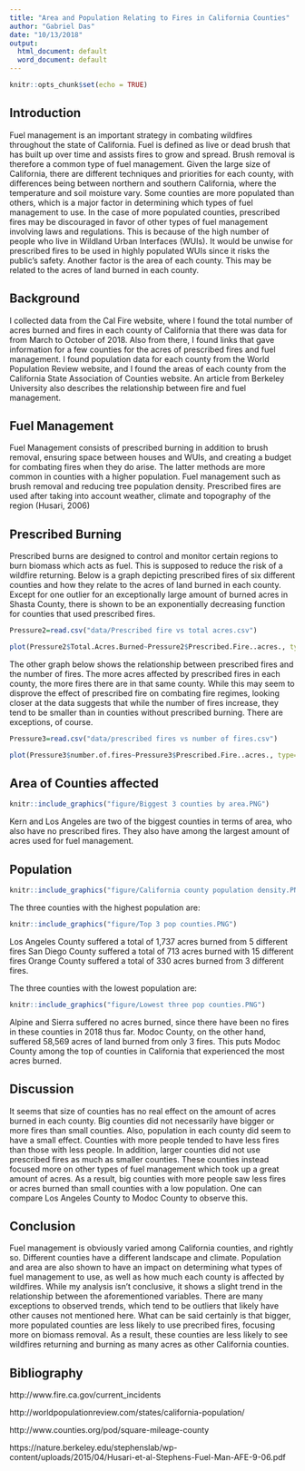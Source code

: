 ```yaml
---
title: "Area and Population Relating to Fires in California Counties"
author: "Gabriel Das"
date: "10/13/2018"
output:
  html_document: default
  word_document: default
---
```


```r
knitr::opts_chunk$set(echo = TRUE)
```

## Introduction
Fuel management is an important strategy in combating wildfires throughout the state of California. Fuel is defined as live or dead brush that has built up over time and assists fires to grow and spread. Brush removal is therefore a common type of fuel management. Given the large size of California, there are different techniques and priorities for each county, with differences being between northern and southern California, where the temperature and soil moisture vary. Some counties are more populated than others, which is a major factor in determining which types of fuel management to use. In the case of more populated counties, prescribed fires may be discouraged in favor of other types of fuel management involving laws and regulations. This is because of the high number of people who live in Wildland Urban Interfaces (WUIs). It would be unwise for prescribed fires to be used in highly populated WUIs since it risks the public's safety. Another factor  is the area of each county. This may be related to the acres of land burned in each county. 

## Background 
I collected data from the Cal Fire website, where I found the total number of acres burned and fires in each county of California that there was data for from March to October of 2018. Also from there, I found links that gave information for a few counties for the acres of prescribed fires and fuel management. I found population data for each county from the World Population Review website, and I found the areas of each county from the California State Association of Counties website. An article from Berkeley University also describes the relationship between fire and fuel management.

## Fuel Management
Fuel Management consists of prescribed burning in addition to brush removal, ensuring space between houses and WUIs, and creating a budget for combating fires when they do arise. The latter methods are more common in counties with a higher population. Fuel management such as brush removal and reducing tree population density. Prescribed fires are used after taking into account weather, climate and topography of the region (Husari, 2006)

## Prescribed Burning

Prescribed burns are designed to control and monitor certain regions to burn biomass which acts as fuel. This is supposed to reduce the risk of a wildfire returning. Below is a graph depicting prescribed fires of six different counties and how they relate to the acres of land burned in each county. Except for one outlier for an exceptionally large amount of burned acres in Shasta County, there is shown to be an exponentially decreasing function for counties that used prescribed fires.

```r
Pressure2=read.csv("data/Prescribed fire vs total acres.csv")

plot(Pressure2$Total.Acres.Burned~Pressure2$Prescribed.Fire..acres., type="l", xlim=c(0,7000), ylim=c(0,5000), xlab="Prescribed Fire (acres)", ylab="Land Burned (acres)")
```


The other graph below shows the relationship between prescribed fires and the number of fires. The more acres affected by prescribed fires in each county, the more fires there are in that same county. While this may seem to disprove the effect of prescribed fire on combating fire regimes, looking closer at the data suggests that while the number of fires increase, they tend to be smaller than in counties without prescribed burning. There are exceptions, of course.


```r
Pressure3=read.csv("data/prescribed fires vs number of fires.csv")

plot(Pressure3$number.of.fires~Pressure3$Prescribed.Fire..acres., type="1", xlim=c(0,7000), ylim=c(0,20), ylab="Number of Fires", xlab="Prescribed Fire (acres)")

```

## Area of Counties affected

```r
knitr::include_graphics("figure/Biggest 3 counties by area.PNG")
```


Kern and Los Angeles are two of the biggest counties in terms of area, who also have no prescribed fires. They also have among the largest amount of acres used for fuel management. 


## Population

```r
knitr::include_graphics("figure/California county population density.PNG")
```



The three counties with the highest population are:
```r
knitr::include_graphics("figure/Top 3 pop counties.PNG")
```


Los Angeles County suffered a total of 1,737 acres burned from 5 different fires
San Diego County suffered a total of 713 acres burned with 15 different fires
Orange County suffered a total of 330 acres burned from 3 different fires.


The three counties with the lowest population are:
```r
knitr::include_graphics("figure/Lowest three pop counties.PNG")
```


Alpine and Sierra suffered no acres burned, since there have been no fires in these counties in 2018 thus far. Modoc County, on the other hand, suffered 58,569 acres of land burned from only 3 fires. This puts Modoc County among the top of counties in California that experienced the most acres burned. 


## Discussion
It seems that size of counties has no real effect on the amount of acres burned in each county. Big counties did not necessarily have bigger or more fires than small counties. Also, population in each county did seem to have a small effect. Counties with more people tended to have less fires than those with less people. In addition, larger counties did not use prescribed fires as much as smaller counties. These counties instead focused more on other types of fuel management which took up a great amount of acres. As a result, big counties with more people saw less fires or acres burned than small counties with a low population. One can compare Los Angeles County to Modoc County to observe this. 


## Conclusion
Fuel management is obviously varied among California counties, and rightly so. Different counties have a different landscape and climate. Population and area are also shown to have an impact on determining what types of fuel management to use, as well as how much each county is affected by wildfires. While my analysis isn't conclusive, it shows a slight trend in the relationship between the aforementioned variables. There are many exceptions to observed trends, which tend to be outliers that likely have other causes not mentioned here. What can be said certainly is that bigger, more populated counties are less likely to use precribed fires, focusing more on biomass removal. As a result, these counties are less likely to see wildfires returning and burning as many acres as other California counties.


## Bibliography

http://www.fire.ca.gov/current_incidents

http://worldpopulationreview.com/states/california-population/

http://www.counties.org/pod/square-mileage-county

https://nature.berkeley.edu/stephenslab/wp-content/uploads/2015/04/Husari-et-al-Stephens-Fuel-Man-AFE-9-06.pdf


